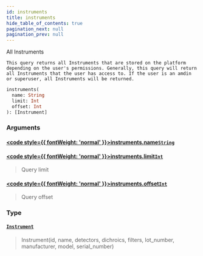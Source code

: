 ```yaml
---
id: instruments
title: instruments
hide_table_of_contents: true
pagination_next: null
pagination_prev: null
---
```








All Instruments
    
    This query returns all Instruments that are stored on the platform
    depending on the user's permissions. Generally, this query will return
    all Instruments that the user has access to. If the user is an amdin
    or superuser, all Instruments will be returned.

```graphql
instruments(
  name: String
  limit: Int
  offset: Int
): [Instrument]
```


### Arguments

#### [<code style={{ fontWeight: 'normal' }}>instruments.<b>name</b></code>](#)<Bullet />[`String`](/docs/schemas/mikro/scalars/string) <Badge class="secondary" text="scalar"/>
> 
> 

#### [<code style={{ fontWeight: 'normal' }}>instruments.<b>limit</b></code>](#)<Bullet />[`Int`](/docs/schemas/mikro/scalars/int) <Badge class="secondary" text="scalar"/>
> Query limit
> 

#### [<code style={{ fontWeight: 'normal' }}>instruments.<b>offset</b></code>](#)<Bullet />[`Int`](/docs/schemas/mikro/scalars/int) <Badge class="secondary" text="scalar"/>
> Query offset
> 

### Type

#### [`Instrument`](/docs/schemas/mikro/objects/instrument) <Badge class="secondary" text="object"/>
> Instrument(id, name, detectors, dichroics, filters, lot_number, manufacturer, model, serial_number)
> 





